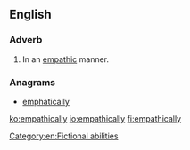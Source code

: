 ==English==

===Adverb===
{{en-adv}}

# In an [[empathic]] manner.

===Anagrams===
* [[emphatically#English|emphatically]]

[[Category:en:Fictional abilities]]

[[ko:empathically]]
[[io:empathically]]
[[fi:empathically]]